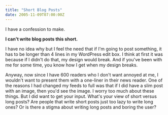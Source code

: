 ```yaml
---
title: "Short Blog Posts"
date: 2005-11-09T07:00:00Z
---
```


I have a confession to make.

**I can't write blog posts this short.**

I have no idea why but I feel the need that if I'm going to post something, it has to be longer than 4 lines in my WordPress edit box. I think at first it was because if I didn't do that, my design would break. And if you've been with me for some time, you know how I get when my design breaks.

Anyway, now since I have 600 readers who I don't want annoyed at me, I wouldn't want to present them with a one-liner in their news reader. One of the reasons I had changed my feeds to full was that if I did have a slim post with an image, then you'd see the image. I worry too much about these things. But I did want to get your input. What's your view of short versus long posts? Are people that write short posts just too lazy to write long ones? Or is there a stigma about writing long posts and boring the user?
